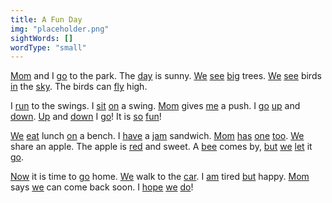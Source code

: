 ```yaml
---
title: A Fun Day
img: "placeholder.png"
sightWords: []
wordType: "small"
---
```


<u>Mom</u> and I <u>go</u> to the park. The <u>day</u> is sunny. <u>We</u> <u>see</u> <u>big</u> trees. <u>We</u> <u>see</u> birds <u>in</u> the <u>sky</u>. The birds can <u>fly</u> high.

I <u>run</u> to the swings. I <u>sit</u> <u>on</u> a swing. <u>Mom</u> gives <u>me</u> a push. I <u>go</u> <u>up</u> and <u>down</u>. <u>Up</u> and <u>down</u> I <u>go</u>! It is <u>so</u> <u>fun</u>!

<u>We</u> <u>eat</u> lunch <u>on</u> a bench. I <u>have</u> a <u>jam</u> sandwich. <u>Mom</u> <u>has</u> <u>one</u> <u>too</u>. <u>We</u> share an apple. The apple is <u>red</u> and sweet. A <u>bee</u> comes by, <u>but</u> <u>we</u> <u>let</u> it <u>go</u>.

<u>Now</u> it is time to <u>go</u> home. <u>We</u> walk to the <u>car</u>. I <u>am</u> tired <u>but</u> happy. <u>Mom</u> says <u>we</u> can come back soon. I <u>hope</u> <u>we</u> <u>do</u>!